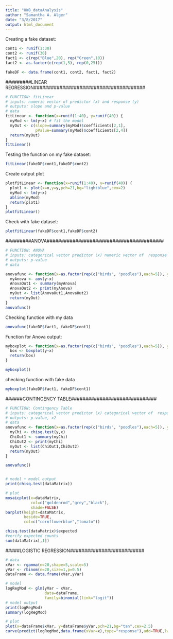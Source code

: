 ```yaml
---
title: "HW8_dataAnalysis"
author: "Samantha A. Alger"
date: "3/8/2017"
output: html_document
---
```

Creating a fake dataset:
```r
cont1 <- runif(1:30)
cont2 <- runif(30)
fact1 <- c(rep("Blue",20), rep("Green",10))
fact2 <- as.factor(c(rep(1,5), rep(0,25)))

fakeDF <- data.frame(cont1, cont2, fact1, fact2)

```

#########LINEAR REGRESSION#######################################
```r
# FUNCTION: fitLinear
# inputs: numeric vector of predictor (x) and response (y)
# outputs: slope and p-value
# data
fitLinear <- function(x=runif(1:40), y=runif(40)) {
  myMod <- lm(y~x) # fit the model
  myOut <- c(slope=summary(myMod)$coefficients[2,1],
             pValue=summary(myMod)$coefficients[2,4])
  return(myOut)
}
fitLinear()
```

Testing the function on my fake dataset:
```r
fitLinear(fakeDF$cont1,fakeDF$cont2)
```

Create output plot
```r
plotfitLinear <- function(x=runif(1:40), y=runif(40)) {
  plot1 <- plot(x=x,y=y,pch=21,bg="lightblue",cex=2)
  myMod <- lm(y~x)
  abline(myMod)
  return(plot1)
}
plotfitLinear()
```

Check with fake dataset:
```r
plotfitLinear(fakeDF$cont1,fakeDF$cont2)
```

#########ANOVA#########################################
```r
# FUNCTION: ANOVA
# inputs: categorical vector predictor (x) numeric vector of  response (y)
# outputs: p-value
# data

anovafunc <- function(x=as.factor(rep(c("birds", "poodles"),each=5)), y=runif(10)) {
  myAnova <- aov(y~x)
  AnovaOut1 <- summary(myAnova)
  AnovaOut2 <- print(myAnova)
  myOut <- list(AnovaOut1,AnovaOut2)
  return(myOut)
}
anovafunc()
```

Checking function with my data
```r
anovafunc(fakeDF$fact1, fakeDF$cont1)

```

Function for Anova output:
```r
myboxplot <- function(x=as.factor(rep(c("birds", "poodles"),each=5)), y=runif(10)) {
  box <- boxplot(y~x)
  return(box)
}

myboxplot()


```
checking function with fake data
```r
myboxplot(fakeDF$fact1, fakeDF$cont1)

```

######CONTINGENCY TABLE##############################
```r
# FUNCTION: Contingency Table
# inputs: categorical vector predictor (x) categorical vector of  response (y)
# outputs: p-value, x2
# data
anovafunc <- function(x=as.factor(rep(c("birds", "poodles"),each=5)), y=as.factor(rep(c("sick", "healthy",each=5)))) {
  myChi <- chisq.test(y,x)
  ChiOut1 <- summary(myChi)
  ChiOut2 <- print(myChi)
  myOut <- list(ChiOut1,ChiOut2)
  return(myOut)
}

anovafunc()


# model + model output
print(chisq.test(dataMatrix))

# plot
mosaicplot(x=dataMatrix,
           col=c("goldenrod","grey","black"),
           shade=FALSE)
barplot(height=dataMatrix,
        beside=TRUE,
        col=c("cornflowerblue","tomato"))

chisq.test(dataMatrix)$expected
#verify expected counts
sum(dataMatrix[,1])


```

#####LOGISTIC REGRESSION##########################
```r
# data
xVar <- rgamma(n=20,shape=5,scale=5)
yVar <- rbinom(n=20,size=1,p=0.5)
dataFrame <- data.frame(xVar,yVar)

# model
logRegMod <- glm(yVar ~ xVar,
                 data=dataFrame,
                 family=binomial(link="logit"))
# model output
print(logRegMod)
summary(logRegMod)

# plot
plot(x=dataFrame$xVar, y=dataFrame$yVar,pch=21,bg="tan",cex=2.5)
curve(predict(logRegMod,data.frame(xVar=x),type="response"),add=TRUE,lwd=2)
```